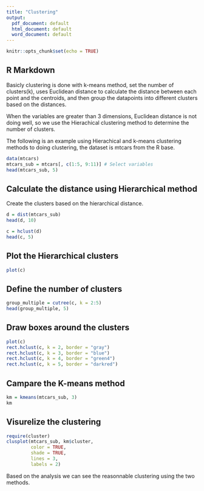 ```yaml
---
title: "Clustering"
output:
  pdf_document: default
  html_document: default
  word_document: default
---
```


```r
knitr::opts_chunk$set(echo = TRUE)
```

## R Markdown

Basicly clustering is done with k-means method, set the number of clusters(k), uses Euclidean distance to calculate the distance between each point and the centroids, and then group the datapoints into different clusters based on the distances.

When the variables are greater than 3 dimensions, Euclidean distance is not doing well, so we use the Hierachical clustering method to determine the number of clusters.

The following is an example using Hierachical and k-means clustering methods to doing clustering, the dataset is mtcars from the R base.

```r
data(mtcars)
mtcars_sub = mtcars[, c(1:5, 9:11)] # Select variables
head(mtcars_sub, 5)
```

## Calculate the distance using Hierarchical method

Create the clusters based on the hierarchical distance.

```r
d = dist(mtcars_sub)
head(d, 10)
```

```r
c = hclust(d)
head(c, 5)
```

## Plot the Hierarchical clusters
```r
plot(c)
```

## Define the number of clusters
```r
group_multiple = cutree(c, k = 2:5)
head(group_multiple, 5)
```

## Draw boxes around the clusters
```r
plot(c)
rect.hclust(c, k = 2, border = "gray")
rect.hclust(c, k = 3, border = "blue")
rect.hclust(c, k = 4, border = "green4")
rect.hclust(c, k = 5, border = "darkred")
```

## Campare the K-means method
```r
km = kmeans(mtcars_sub, 3)
km
```

## Visurelize the clustering
```r
require(cluster)
clusplot(mtcars_sub, km$cluster,
         color = TRUE,
         shade = TRUE,
         lines = 3, 
         labels = 2)
```


Based on the analysis we can see the reasonnable clustering using the two methods. 
